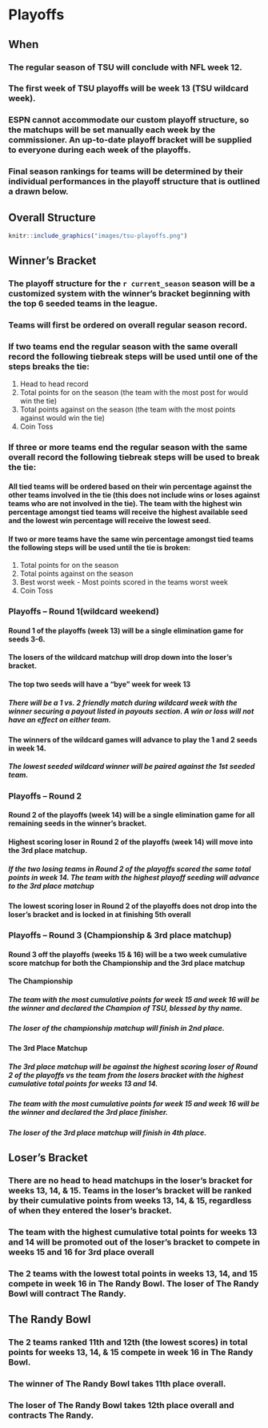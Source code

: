 # Playoffs

## When

### The regular season of TSU will conclude with NFL week 12.

### The first week of TSU playoffs will be week 13 (TSU wildcard week).

### ESPN cannot accommodate our custom playoff structure, so the matchups will be set manually each week by the commissioner.  An up-to-date playoff bracket will be supplied to everyone during each week of the playoffs.

### Final season rankings for teams will be determined by their individual performances in the playoff structure that is outlined a drawn below.

## Overall Structure
```r
knitr::include_graphics("images/tsu-playoffs.png")
```

## Winner's Bracket

### The playoff structure for the `r current_season` season will be a customized system with the winner’s bracket beginning with the top 6 seeded teams in the league. 

### Teams will first be ordered on overall regular season record.

### If two teams end the regular season with the same overall record the following tiebreak steps will be used until one of the steps breaks the tie:
1. Head to head record
1. Total points for on the season (the team with the most post for would win the tie)
1. Total points against on the season (the team with the most points against would win the tie)
1. Coin Toss

### If three or more teams end the regular season with the same overall record the following tiebreak steps will be used to break the tie:
#### All tied teams will be ordered based on their win percentage against the other teams involved in the tie (this does not include wins or loses against teams who are not involved in the tie).  The team with the highest win percentage amongst tied teams will receive the highest available seed and the lowest win percentage will receive the lowest seed.
#### If two or more teams have the same win percentage amongst tied teams the following steps will be used until the tie is broken:
1. Total points for on the season	
1. Total points against on the season
1. Best worst week - Most points scored in the teams worst week
1. Coin Toss

### Playoffs – Round 1(wildcard weekend)
#### Round 1 of the playoffs (week 13) will be a single elimination game for seeds 3-6.

#### The losers of the wildcard matchup will drop down into the loser’s bracket.

#### The top two seeds will have a “bye” week for week 13
##### There will be a 1 vs. 2 friendly match during wildcard week with the winner securing a payout listed in payouts section. A win or loss will not have an effect on either team.

#### The winners of the wildcard games will advance to play the 1 and 2 seeds in week 14.
##### The lowest seeded wildcard winner will be paired against the 1st seeded team.

### Playoffs – Round 2
#### Round 2 of the playoffs (week 14) will be a single elimination game for all remaining seeds in the winner’s bracket. 

#### Highest scoring loser in Round 2 of the playoffs (week 14) will move into the 3rd place matchup.
##### If the two losing teams in Round 2 of the playoffs scored the same total points in week 14. The team with the highest playoff seeding will advance to the 3rd place matchup

#### The lowest scoring loser in Round 2 of the playoffs does not drop into the loser's bracket and is locked in at finishing 5th overall


### Playoffs – Round 3 (Championship & 3rd place matchup)
#### Round 3 off the playoffs (weeks 15 & 16) will be a two week cumulative score matchup for both the Championship and the 3rd place matchup

#### The Championship
##### The team with the most cumulative points for week 15 and week 16 will be the winner and declared the Champion of TSU, blessed by thy name.
##### The loser of the championship matchup will finish in 2nd place.

#### The 3rd Place Matchup
##### The 3rd place matchup will be against the highest scoring loser of Round 2 of the playoffs vs the team from the losers bracket with the highest cumulative total points for weeks 13 and 14.
##### The team with the most cumulative points for week 15 and week 16 will be the winner and declared the 3rd place finisher.
##### The loser of the 3rd place matchup will finish in 4th place.




## Loser's Bracket
### There are no head to head matchups in the loser’s bracket for weeks 13, 14, & 15. Teams in the loser’s bracket will be ranked by their cumulative points from weeks 13, 14, & 15, regardless of when they entered the loser’s bracket.


### The team with the highest cumulative total points for weeks 13 and 14 will be promoted out of the loser's bracket to compete in weeks 15 and 16 for 3rd place overall 

### The 2 teams with the lowest total points in weeks 13, 14, and 15 compete in week 16 in The Randy Bowl. The loser of The Randy Bowl will contract The Randy.

## The Randy Bowl
### The 2 teams ranked 11th and 12th (the lowest scores) in total points for weeks 13, 14, & 15 compete in week 16 in The Randy Bowl.
### The winner of The Randy Bowl takes 11th place overall.
### The loser of The Randy Bowl takes 12th place overall and contracts The Randy.

